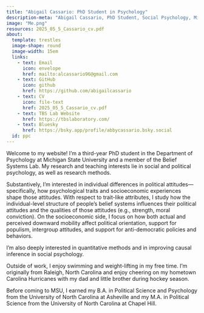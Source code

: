 ```yaml
---
title: "Abigail Cassario: PhD Student in Psychology"
description-meta: "Abigail Cassario, PhD Student, Social Psychology, Michigan State"
image: "Me.png"
resources: 2025_05_5_Cassario_cv.pdf
about:  
  template: trestles
  image-shape: round
  image-width: 15em
  links: 
    - text: Email
      icon: envelope
      href: mailto:alcassario96@gmail.com
    - text: GitHub
      icon: github
      href: https://github.com/abigailcassario
    - text: CV
      icon: file-text
      href: 2025_05_5_Cassario_cv.pdf
    - text: TBS Lab Website
      href: https://tbslaboratory.com/
    - text: Bluesky 
      href: https://bsky.app/profile/abbycassario.bsky.social
  id: ppc 
---
```

:::{#ppc}
Welcome to my website! I’m a third-year PhD student in the Department of Psychology at Michigan State University and a member of the Belief Systems Lab. My research and teaching interests lie in social and political psychology, as well as research methods.

Substantively, I’m interested in individual differences in political attitudes—specifically, how psychological traits and socioeconomic experiences shape those attitudes. With respect to trait-like attributes, I study how the individual-level structure of people’s belief systems influences their political attitudes and the qualities of those attitudes (e.g., strength, moral conviction). On the socioeconomic side, I focus on how both actual and perceived downward mobility affect political orientation, support for populism, intergroup attitudes, and support for anti-democratic policies and behaviors.

I’m also deeply interested in quantitative methods and in improving causal inference in social psychology.

Outside of work, I enjoy swimming and weight-lifting in my free time. I'm originally from Raleigh, North Carolina and enjoy cheering on my hometown Carolina Hurricanes with my dad and little brother during hockey season. 

Before coming to MSU, I earned my B.A. in Political Science and Psychology from the University of North Carolina at Asheville and my M.A. in Political Science from the University of North Carolina at Chapel Hill. 
:::
